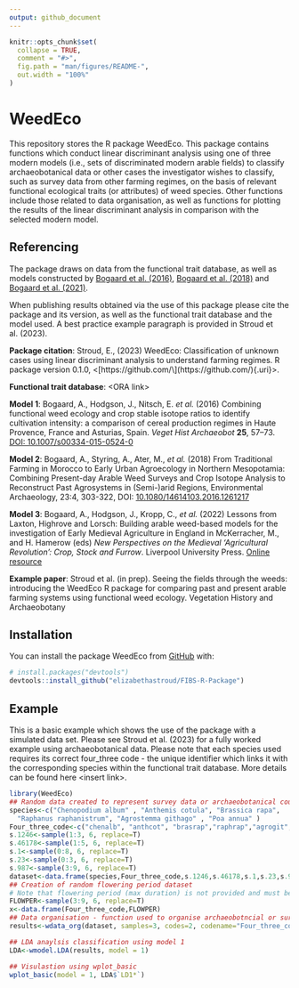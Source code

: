```yaml
---
output: github_document
---
```


<!-- README.md is generated from README.Rmd. Please edit that file -->

```r
knitr::opts_chunk$set(
  collapse = TRUE,
  comment = "#>",
  fig.path = "man/figures/README-",
  out.width = "100%"
)
```

# WeedEco

<!-- badges: start -->

<!-- badges: end -->

This repository stores the R package WeedEco. This package contains functions which conduct linear discriminant analysis using one of three modern models (i.e., sets of discriminated modern arable fields) to classify archaeobotanical data or other cases the investigator wishes to classify, such as survey data from other farming regimes, on the basis of relevant functional ecological traits (or attributes) of weed species. Other functions include those related to data organisation, as well as functions for plotting the results of the linear discriminant analysis in comparison with the selected modern model.

## Referencing

The package draws on data from the functional trait database, as well as models constructed by [Bogaard et al. (2016)](https://doi.org/10.1007/s00334-015-0524-0), [Bogaard et al. (2018)](https://doi.org/10.1080/14614103.2016.1261217) and [Bogaard et al. (2021)](https://library.oapen.org/handle/20.500.12657/58568).

When publishing results obtained via the use of this package please cite the package and its version, as well as the functional trait database and the model used. A best practice example paragraph is provided in Stroud et al. (2023).

**Package citation**: Stroud, E., (2023) WeedEco: Classification of unknown cases using linear discriminant analysis to understand farming regimes. R package version 0.1.0, \<[https://github.com/\\](https://github.com/\){.uri}\>.

**Functional trait database**: \<ORA link\>

**Model 1**: Bogaard, A., Hodgson, J., Nitsch, E. *et al.* (2016) Combining functional weed ecology and crop stable isotope ratios to identify cultivation intensity: a comparison of cereal production regimes in Haute Provence, France and Asturias, Spain. *Veget Hist Archaeobot* **25**, 57--73. [DOI: 10.1007/s00334-015-0524-0](https://doi.org/10.1007/s00334-015-0524-0)

**Model 2**: Bogaard, A., Styring, A., Ater, M., *et al.* (2018) From Traditional Farming in Morocco to Early Urban Agroecology in Northern Mesopotamia: Combining Present-day Arable Weed Surveys and Crop Isotope Analysis to Reconstruct Past Agrosystems in (Semi-)arid Regions, Environmental Archaeology, 23:4, 303-322, DOI: [10.1080/14614103.2016.1261217](#0)

**Model 3**: Bogaard, A., Hodgson, J., Kropp, C., *et al.* (2022) Lessons from Laxton, Highrove and Lorsch: Building arable weed-based models for the investigation of Early Medieval Agriculture in England in McKerracher, M., and H. Hamerow (eds) *New Perspectives on the Medieval 'Agricultural Revolution': Crop, Stock and Furrow*. Liverpool University Press. [Online resource](https://library.oapen.org/handle/20.500.12657/58568)

**Example paper**: Stroud et al. (in prep). Seeing the fields through the weeds: introducing the WeedEco R package for comparing past and present arable farming systems using functional weed ecology. Vegetation History and Archaeobotany

## Installation

You can install the package WeedEco from [GitHub](https://github.com/) with:

``` r
# install.packages("devtools")
devtools::install_github("elizabethastroud/FIBS-R-Package")
```

## Example

This is a basic example which shows the use of the package with a simulated data set. Please see Stroud et al. (2023) for a fully worked example using archaeobotanical data. Please note that each species used requires its correct four_three code - the unique identifier which links it with the corresponding species within the functional trait database. More details can be found here \<insert link\>.

```r
library(WeedEco)
## Random data created to represent survey data or archaeobotanical counts
species<-c("Chenopodium album" , "Anthemis cotula", "Brassica rapa",
  "Raphanus raphanistrum", "Agrostemma githago" , "Poa annua" )
Four_three_code<-c("chenalb", "anthcot", "brasrap","raphrap","agrogit", "poa_ann")
s.1246<-sample(1:3, 6, replace=T)
s.46178<-sample(1:5, 6, replace=T)
s.1<-sample(0:8, 6, replace=T)
s.23<-sample(0:3, 6, replace=T)
s.987<-sample(3:9, 6, replace=T)
dataset<-data.frame(species,Four_three_code,s.1246,s.46178,s.1,s.23,s.987) # the random dataset
## Creation of random flowering period dataset
# Note that flowering period (max duration) is not provided and must be collected from relevant literature
FLOWPER<-sample(3:9, 6, replace=T)
x<-data.frame(Four_three_code,FLOWPER) 
## Data organisation - function used to organise archaeobotncial or survey data for LDA analysis
results<-wdata_org(dataset, samples=3, codes=2, codename="Four_three_code,", model=1, fl_pr=x)
```

```r
## LDA anaylsis classification using model 1
LDA<-wmodel.LDA(results, model = 1)

```

```r
## Visulastion using wplot_basic
wplot_basic(model = 1, LDA$`LD1*`)
```

## 
